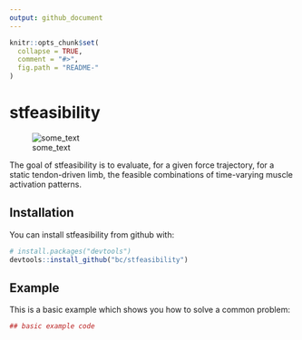 ```yaml
---
output: github_document
---
```


<!-- README.md is generated from README.Rmd. Please edit that file -->

```r
knitr::opts_chunk$set(
  collapse = TRUE,
  comment = "#>",
  fig.path = "README-"
)
```

# stfeasibility

![some_text](https://user-images.githubusercontent.com/13772726/41803667-211f53bc-7640-11e8-9f5d-a91df3a62712.png)

The goal of stfeasibility is to evaluate, for a given force trajectory, for a static tendon-driven limb, the feasible combinations of time-varying muscle activation patterns.

## Installation

You can install stfeasibility from github with:

```r
# install.packages("devtools")
devtools::install_github("bc/stfeasibility")
```

## Example

This is a basic example which shows you how to solve a common problem:

```r
## basic example code
```
